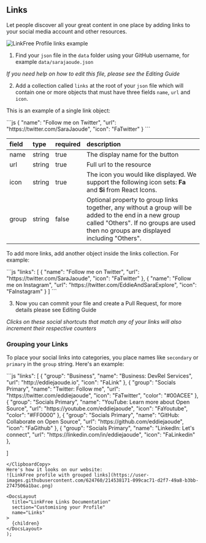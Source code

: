 
## Links

Let people discover all your great content in one place by adding links to your social media account and other resources.

![LinkFree Profile links example](https://user-images.githubusercontent.com/624760/209361460-61d05252-24ce-4417-86b4-72e18f8fec54.png)

1. Find your `json` file in the `data` folder using your GitHub username, for example `data/sarajaoude.json`

_If you need help on how to edit this file, please see the <Link href="/docs/how-to-guides/editing">Editing Guide</Link>_

2. Add a collection called `links` at the root of your `json` file which will contain one or more objects that must have three fields `name`, `url` and `icon`.

This is an example of a single link object:

<ClipboardCopy>
```js
{
  "name": "Follow me on Twitter",
  "url": "https://twitter.com/SaraJaoude",
  "icon": "FaTwitter"
}
```
</ClipboardCopy>

| field | type   | required | description                                                                                                                                                                                    |
| :---- | :----- | :------- | :--------------------------------------------------------------------------------------------------------------------------------------------------------------------------------------------- |
| name  | string | true     | The display name for the button                                                                                                                                                                |
| url   | string | true     | Full url to the resource                                                                                                                                                                       |
| icon  | string | true     | The icon you would like displayed. We support the following icon sets: **Fa** and **Si** from React Icons.                                                                                     |
| group | string | false    | Optional property to group links together, any without a group will be added to the end in a new group called "Others". If no groups are used then no groups are displayed including "Others". |

To add more links, add another object inside the links collection. For example:

<ClipboardCopy>
```js
  "links": [
    {
      "name": "Follow me on Twitter",
      "url": "https://twitter.com/SaraJaoude",
      "icon": "FaTwitter"
    },
    {
      "name": "Follow me on Instagram",
      "url": "https://twitter.com/EddieAndSaraExplore",
      "icon": "FaInstagram"
    }
  ]
```
</ClipboardCopy>

3. Now you can commit your file and create a Pull Request, for more details please see <Link href="/docs/how-to-guides/editing">Editing Guide</Link>

_Clicks on these social shortcuts that match any of your links will also increment their respective counters_

### Grouping your Links 
To place your social links into categories, you place names like `secondary` or `primary` in the `group` string. Here's an example:

<ClipboardCopy>
```js
"links": [
 {
      "group": "Business",
      "name": "Business: DevRel Services",
      "url": "http://eddiejaoude.io",
      "icon": "FaLink"
    },
    {
      "group": "Socials Primary",
      "name": "Twitter: Follow me",
      "url": "https://twitter.com/eddiejaoude",
      "icon": "FaTwitter",
      "color": "#00ACEE"
    },
    {
      "group": "Socials Primary",
      "name": "YouTube: Learn more about Open Source",
      "url": "https://youtube.com/eddiejaoude",
      "icon": "FaYoutube",
      "color": "#FF0000"
    },
    {
      "group": "Socials Primary",
      "name": "GitHub: Collaborate on Open Source",
      "url": "https://github.com/eddiejaoude",
      "icon": "FaGithub"
    },
    {
      "group": "Socials Primary",
      "name": "LinkedIn: Let's connect",
      "url": "https://linkedin.com/in/eddiejaoude",
      "icon": "FaLinkedin"
    },

]
   
  ```
</ClipboardCopy>
Here's how it looks on our website: 
![LinkFree profile with grouped links](https://user-images.githubusercontent.com/624760/214538171-099cac71-d2f7-49a8-b3bb-2747506a1bac.png)

  <DocsLayout
    title="LinkFree Links Documentation"
    section="Customising your Profile"
    name="Links"
  >
    {children}
  </DocsLayout>
);
